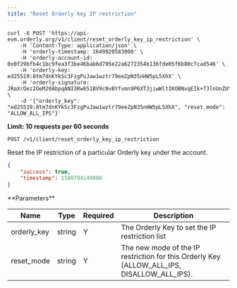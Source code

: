 ```yaml
---
title: "Reset Orderly key IP restriction"
---
```


<RequestExample>

```shell
curl -X POST 'https://api-evm.orderly.org/v1/client/reset_orderly_key_ip_restriction' \
    -H 'Content-Type: application/json' \
    -H 'orderly-timestamp: 1649920583000' \
    -H 'orderly-account-id: 0x0f29bfb4c1bc9fea3f3be46bab6d795e22a6272354b136fde05f6b80cfcad546' \
    -H 'orderly-key: ed25519:8tm7dnKYkSc3FzgPuJaw1wztr79eeZpN35nHW5pL5XhX' \
    -H 'orderly-signature: JRaXrOez2OeM20AbpqANI3Rw651BV9c0vBYfvmn9P6XT3jiwWltIKOBNvqEIk+73lnUnZUYyv2m+M1KIQWmPAA==' \
    -d '{"orderly_key": "ed25519:8tm7dnKYkSc3FzgPuJaw1wztr79eeZpN35nHW5pL5XhX", "reset_mode": "ALLOW_ALL_IPS"}'
```
</RequestExample>

**Limit: 10 requests per 60 seconds**

`POST /v1/client/reset_orderly_key_ip_restriction`

Reset the IP restriction of a particular Orderly key under the account.

<ResponseExample>

```json Response
{
    "success": true,
    "timestamp": 1580794149000
}
```
</ResponseExample>
**Parameters**

| Name               | Type    | Required | Description                                                                           |
| ------------------ | ------- | -------- | --------------------------------------------------------------------------------------|
| orderly_key        | string  | Y        | The Orderly Key to set the IP restriction list                                        |
| reset_mode         | string  | Y        | The new mode of the IP restriction for this Orderly Key (ALLOW_ALL_IPS, DISALLOW_ALL_IPS). |

